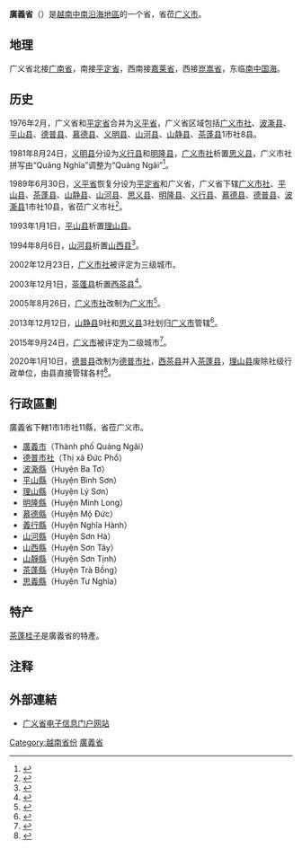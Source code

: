 {{越南省市
|Caption=廣義省
|MapTittle=Quang Ngai
|Caption-vt=Quảng Ngãi
|Caption-hannom=廣義
|ISOCode=VN-29
|Code=51
|Capital=[[廣義市|廣義市]]
|Region=[[南中部|南中部]]
|ImaSkyline=TPQUANGNGAI.jpg
|ImaCaption=广义市区
|Areatotal=5135.2
|PopTotal=1231697
|PopDensity=auto
|PopTotalyear=2019年
|Race=[[京族|京族]]、[[赫耶族|赫耶族]]、[[戈族|戈族]]、[[色當族|色當族]]
|Postal=53xxx - 54xxx
|Telephone=255
|Vehicle=76
|Website=[http://w1.quangngai.gov.vn/Pages/home.aspx 广义省电子信息门户网站]
}}
'''廣義省'''（{{vie|qn='''Tỉnh Quảng Ngãi'''|hn=省廣義<ref>“廣義省”的漢字寫法可見《[[大南一統志|大南一統志]]》維新本等越南[[阮朝|阮朝]]時期漢文典籍。</ref>}}）是[[越南|越南]][[南中部|中南沿海地區]]的一个省，省莅[[广义市|广义市]]。

==地理==
广义省北接[[广南省|广南省]]，南接[[平定省|平定省]]，西南接[[嘉莱省|嘉莱省]]，西接[[崑嵩省|崑嵩省]]，东临[[南中国海|南中国海]]。

==历史==
1976年2月，广义省和[[平定省|平定省]]合并为[[义平省|义平省]]，广义省区域包括[[广义市社|广义市社]]、[[波澌县|波澌县]]、[[平山县_(越南)|平山县]]、[[德普县|德普县]]、[[慕德县|慕德县]]、[[义明县|义明县]]、[[山河县|山河县]]、[[山静县|山静县]]、[[茶蓬县|茶蓬县]]1市社8县。

1981年8月24日，[[义明县|义明县]]分设为[[义行县|义行县]]和[[明隆县|明隆县]]，[[广义市社|广义市社]]析置[[思义县|思义县]]，广义市社拼写由“Quảng Nghĩa”调整为“Quảng Ngãi”<ref>{{Cite web |url=https://thuvienphapluat.vn/van-ban/Bo-may-hanh-chinh/Quyet-dinh-41-HDBT-thanh-lap-huyen-thuoc-tinh-Nghia-Binh/43116/noi-dung.aspx |title=Quyết định 41-HĐBT năm 1981 về việc thành lập một số huyện thuộc tỉnh Nghĩa Bình do Hội đồng Bộ trưởng ban hành |access-date=2020-03-13 |archive-date=2020-04-01 |archive-url=https://web.archive.org/web/20200401164714/https://thuvienphapluat.vn/van-ban/Bo-may-hanh-chinh/Quyet-dinh-41-HDBT-thanh-lap-huyen-thuoc-tinh-Nghia-Binh/43116/noi-dung.aspx |dead-url=no }}</ref>。

1989年6月30日，[[义平省|义平省]]恢复分设为[[平定省|平定省]]和广义省，广义省下辖[[广义市社|广义市社]]、[[平山县_(越南)|平山县]]、[[茶蓬县|茶蓬县]]、[[山静县|山静县]]、[[山河县|山河县]]、[[思义县|思义县]]、[[明隆县|明隆县]]、[[义行县|义行县]]、[[慕德县|慕德县]]、[[德普县|德普县]]、[[波澌县|波澌县]]1市社10县，省莅广义市社<ref>{{Cite web |url=https://thuvienphapluat.vn/van-ban/Bo-may-hanh-chinh/Nghi-quyet-phan-vach-dai-gioi-hanh-chinh-cua-cac-tinh-Nghia-Binh-Phu-Khanh-va-Binh-Tri-Thien-42792.aspx |title=Nghị quyết về việc phân vạch đại giới hành chính của các tỉnh Nghĩa Bình, Phú Khánh và Bình Trị Thiên do Quốc hội ban hành |access-date=2020-03-13 |archive-date=2020-04-15 |archive-url=https://web.archive.org/web/20200415221120/https://thuvienphapluat.vn/van-ban/Bo-may-hanh-chinh/Nghi-quyet-phan-vach-dai-gioi-hanh-chinh-cua-cac-tinh-Nghia-Binh-Phu-Khanh-va-Binh-Tri-Thien-42792.aspx |dead-url=no }}</ref>。

1993年1月1日，[[平山县_(越南)|平山县]]析置[[理山县|理山县]]。

1994年8月6日，[[山河县|山河县]]析置[[山西县|山西县]]<ref>{{Cite web |url=https://thuvienphapluat.vn/van-ban/Bat-dong-san/Nghi-dinh-83-CP-chia-huyen-Son-Ha-thanh-huyen-Son-Tay-va-huyen-Son-Ha-thuoc-tinh-Quang-Ngai-38836.aspx |title=Nghị định 83-CP năm 1994 về việc chia huyện Sơn Hà thành huyện Sơn Tây và huyện Sơn Hà thuộc tỉnh Quảng Ngãi |access-date=2020-03-13 |archive-date=2022-03-18 |archive-url=https://web.archive.org/web/20220318215650/https://thuvienphapluat.vn/van-ban/Bat-dong-san/Nghi-dinh-83-CP-chia-huyen-Son-Ha-thanh-huyen-Son-Tay-va-huyen-Son-Ha-thuoc-tinh-Quang-Ngai-38836.aspx }}</ref>。

2002年12月23日，[[广义市社|广义市社]]被评定为三级城市。

2003年12月1日，[[茶蓬县|茶蓬县]]析置[[西茶县|西茶县]]<ref>{{Cite web |url=https://thuvienphapluat.vn/van-ban/Bat-dong-san/Nghi-dinh-145-2003-ND-CP-thanh-lap-huyen-Tay-Tra-mo-rong-thi-tran-thanh-lap-xa-doi-ten-xa-thuoc-huyen-Binh-Son-Ly-Son-tinh-Quang-Ngai-6310.aspx |title=Nghị định 145/2003/NĐ-CP về việc thành lập huyện Tây Trà; mở rộng thị trấn, thành lập xã và đổi tên xã thuộc các huyện Bình Sơn, Lý Sơn, tỉnh Quảng Ngãi |access-date=2020-03-13 |archive-date=2021-12-09 |archive-url=https://web.archive.org/web/20211209051013/https://thuvienphapluat.vn/van-ban/Bat-dong-san/Nghi-dinh-145-2003-ND-CP-thanh-lap-huyen-Tay-Tra-mo-rong-thi-tran-thanh-lap-xa-doi-ten-xa-thuoc-huyen-Binh-Son-Ly-Son-tinh-Quang-Ngai-6310.aspx }}</ref>。

2005年8月26日，[[广义市社|广义市社]]改制为[[广义市|广义市]]<ref>{{Cite web |url=https://thuvienphapluat.vn/van-ban/Bat-dong-san/Nghi-dinh-112-2005-ND-CP-thanh-lap-Thanh-pho-Quang-ngai-thuoc-tinh-Quang-ngai-3039.aspx |title=Nghị định 112/2005/NĐ-CP về việc thành lập Thành phố Quảng ngãi thuộc tỉnh Quảng Ngãi |access-date=2020-03-13 |archive-date=2022-03-18 |archive-url=https://web.archive.org/web/20220318215721/https://thuvienphapluat.vn/van-ban/Bat-dong-san/Nghi-dinh-112-2005-ND-CP-thanh-lap-Thanh-pho-Quang-ngai-thuoc-tinh-Quang-ngai-3039.aspx }}</ref>。

2013年12月12日，[[山静县|山静县]]9社和[[思义县|思义县]]3社划归[[广义市|广义市]]管辖<ref>{{Cite web |url=https://thuvienphapluat.vn/van-ban/Xay-dung-Do-thi/Nghi-quyet-123-NQ-CP-nam-2013-dieu-chinh-dia-gioi-hanh-chinh-Son-Tinh-Tu-Nghia-Quang-Ngai-216061.aspx |title=Nghị quyết 123/NQ-CP năm 2013 điều chỉnh địa giới hành chính huyện Sơn Tịnh, huyện Tư Nghĩa để mở rộng địa giới hành chính thành phố Quảng Ngãi và thành lập phường Trương Quang Trọng thuộc thành phố Quảng Ngãi, tỉnh Quảng Ngãi do Chính phủ ban hành |access-date=2020-03-16 |archive-date=2020-04-01 |archive-url=https://web.archive.org/web/20200401172956/https://thuvienphapluat.vn/van-ban/Xay-dung-Do-thi/Nghi-quyet-123-NQ-CP-nam-2013-dieu-chinh-dia-gioi-hanh-chinh-Son-Tinh-Tu-Nghia-Quang-Ngai-216061.aspx |dead-url=no }}</ref>。

2015年9月24日，[[广义市|广义市]]被评定为二级城市<ref>{{Cite web |url=https://thuvienphapluat.vn/van-ban/Xay-dung-Do-thi/Quyet-dinh-1654-QD-TTg-cong-nhan-thanh-pho-Quang-Ngai-la-do-thi-loai-II-thuoc-tinh-Quang-Ngai-2015-291215.aspx |title=Quyết định 1654/QĐ-TTg năm 2015 về công nhận thành phố Quảng Ngãi là đô thị loại II trực thuộc tỉnh Quảng Ngãi do Thủ tướng Chính phủ ban hành |access-date=2020-03-13 |archive-date=2022-03-18 |archive-url=https://web.archive.org/web/20220318222646/https://thuvienphapluat.vn/van-ban/Xay-dung-Do-thi/Quyet-dinh-1654-QD-TTg-cong-nhan-thanh-pho-Quang-Ngai-la-do-thi-loai-II-thuoc-tinh-Quang-Ngai-2015-291215.aspx }}</ref>。

2020年1月10日，[[德普县|德普县]]改制为[[德普市社|德普市社]]，[[西茶县|西茶县]]并入[[茶蓬县|茶蓬县]]，[[理山县|理山县]]废除社级行政单位，由县直接管辖各村<ref>{{Cite web |url=http://vanban.chinhphu.vn/portal/page/portal/chinhphu/hethongvanban?mode=detail&document_id=199018 |title=Nghị quyết số 867/NQ-UBTVQH14 của ỦY BAN THƯỜNG VỤ QUỐC HỘI : Về việc sắp xếp các đơn vị hành chính cấp huyện, cấp xã thuộc tỉnh Quảng Ngãi |access-date=2020-03-13 |archive-date=2020-04-01 |archive-url=https://web.archive.org/web/20200401173053/http://vanban.chinhphu.vn/portal/page/portal/chinhphu/hethongvanban?mode=detail&document_id=199018 |dead-url=no }}</ref>。

==行政區劃==
廣義省下轄1市1市社11縣，省莅广义市。
*[[廣義市|廣義市]]（Thành phố Quảng Ngãi）
*[[德普市社|德普市社]]（Thị xã Đức Phổ）
*[[波澌縣|波澌縣]]（Huyện Ba Tơ）
*[[平山縣_(越南)|平山縣]]（Huyện Bình Sơn）
*[[理山縣|理山縣]]（Huyện Lý Sơn）
*[[明隆縣|明隆縣]]（Huyện Minh Long）
*[[慕德縣|慕德縣]]（Huyện Mộ Đức）
*[[義行縣|義行縣]]（Huyện Nghĩa Hành）
*[[山河縣|山河縣]]（Huyện Sơn Hà）
*[[山西縣|山西縣]]（Huyện Sơn Tây）
*[[山靜縣|山靜縣]]（Huyện Sơn Tịnh）
*[[茶蓬縣|茶蓬縣]]（Huyện Trà Bồng）
*[[思義縣|思義縣]]（Huyện Tư Nghĩa）

==特产==
[[茶蓬桂子|茶蓬桂子]]是廣義省的特產。

==注释==
{{reflist|2}}

==外部連結==
*[http://www.quangngai.gov.vn/Pages/home.aspx 广义省电子信息门户网站] {{Wayback|url=http://www.quangngai.gov.vn/Pages/home.aspx |date=20200304045826 }}{{vi}}

{{广义省行政区划}}
{{越南南中部之县市镇区域划分}}
{{vietnam}}
[[Category:越南省份|Category:越南省份]]
[[Category:廣義省|]]